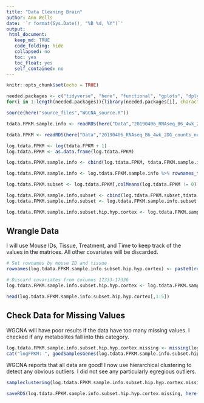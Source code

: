 ```yaml
---
title: "Data Cleaning Brain"
author: Ann Wells
date: '`r format(Sys.Date(), "%B %d, %Y")`'
output:
 html_document:
   keep_md: TRUE
   code_folding: hide
   collapsed: no
   toc: yes
   toc_float: yes
   self_contained: no
---
```


```r
knitr::opts_chunk$set(echo = TRUE)

needed.packages <- c("tidyverse", "here", "functional", "gplots", "dplyr", "GeneOverlap", "R.utils", "reshape2","magrittr","data.table", "RColorBrewer","preprocessCore", "ARTool","emmeans", "phia", "gProfileR", "WGCNA")
for(i in 1:length(needed.packages)){library(needed.packages[i], character.only = TRUE)}

source(here("source_files","WGCNA_source.R"))
```

```r
tdata.FPKM.sample.info <- readRDS(here("Data","20190406_RNAseq_B6_4wk_2DG_counts_phenotypes.RData"))

tdata.FPKM <- readRDS(here("Data","20190406_RNAseq_B6_4wk_2DG_counts_numeric.RData"))

log.tdata.FPKM <- log(tdata.FPKM + 1)
log.tdata.FPKM <- as.data.frame(log.tdata.FPKM)

log.tdata.FPKM.sample.info <- cbind(log.tdata.FPKM, tdata.FPKM.sample.info[,27238:27240])

log.tdata.FPKM.sample.info <- log.tdata.FPKM.sample.info %>% rownames_to_column() %>% filter(rowname != "A113") %>% column_to_rownames()

log.tdata.FPKM.subset <- log.tdata.FPKM[,colMeans(log.tdata.FPKM != 0) > 0.5] 

log.tdata.FPKM.sample.info.subset <- cbind(log.tdata.FPKM.subset,tdata.FPKM.sample.info[,27238:27240])
log.tdata.FPKM.sample.info.subset <- log.tdata.FPKM.sample.info.subset %>% rownames_to_column() %>% filter(rowname != "A113") %>% column_to_rownames()

log.tdata.FPKM.sample.info.subset.hip.hyp.cortex <- log.tdata.FPKM.sample.info.subset %>% rownames_to_column() %>% filter(Tissue %in% c("Hippocampus", "Hypothanamus","Pre-frontal Cortex")) %>% column_to_rownames()
```

Wrangle Data
------------
I will use Mouse IDs, Tissue, Treatment, and Time to keep track of the values in the matrices. All other covariates will be discarded.

```r
# Set rownames by mouse ID and tissue
rownames(log.tdata.FPKM.sample.info.subset.hip.hyp.cortex) <- paste0(rownames(log.tdata.FPKM.sample.info.subset.hip.hyp.cortex),":", log.tdata.FPKM.sample.info.subset.hip.hyp.cortex$Time, ":", log.tdata.FPKM.sample.info.subset.hip.hyp.cortex$Treatment, ":", log.tdata.FPKM.sample.info.subset.hip.hyp.cortex$Tissue)

# Discard covariates from columns 17333-17336
log.tdata.FPKM.sample.info.subset.hip.hyp.cortex <- log.tdata.FPKM.sample.info.subset.hip.hyp.cortex[,-(17333:17335)]

head(log.tdata.FPKM.sample.info.subset.hip.hyp.cortex[,1:5])
```

Check Data for Missing Values
-----------------------------

WGCNA will have poor results if the data have too many missing values. I checked if any metabolites fall into this category.

```r
log.tdata.FPKM.sample.info.subset.hip.hyp.cortex.missing <- missing(log.tdata.FPKM.sample.info.subset.hip.hyp.cortex)
cat("logFPKM: ", goodSamplesGenes(log.tdata.FPKM.sample.info.subset.hip.hyp.cortex.missing, verbose=0)$allOK, "\n")

```

WGCNA reports that all data are good! I now use hierarchical clustering to detect any obvious outliers. I did not see any particularly egregious outliers.

```r
sampleclustering(log.tdata.FPKM.sample.info.subset.hip.hyp.cortex.missing)
```

```r
saveRDS(log.tdata.FPKM.sample.info.subset.hip.hyp.cortex.missing, here("Data","Brain","log.tdata.FPKM.sample.info.subset.hip.hyp.cortex.missing.WGCNA.RData"))
```

